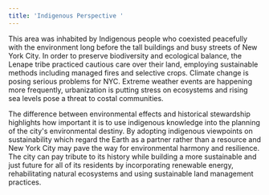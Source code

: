 ```yaml
---
title: 'Indigenous Perspective '
---
```


This area was inhabited by Indigenous people who coexisted peacefully with the environment long before the tall buildings and busy streets of New York City. In order to preserve biodiversity and ecological balance, the Lenape tribe practiced cautious care over their land, employing sustainable methods including managed fires and selective crops. Climate change is posing serious problems for NYC. Extreme weather events are happening more frequently, urbanization is putting stress on ecosystems and rising sea levels pose a threat to costal communities. 

The difference between environmental effects and historical stewardship highlights how important it is to use indigenous knowledge into the planning of the city's environmental destiny. By adopting indigenous viewpoints on sustainability which regard the Earth as a partner rather than a resource and New York City may pave the way for environmental harmony and resilience. The city can pay tribute to its history while building a more sustainable and just future for all of its residents by incorporating renewable energy, rehabilitating natural ecosystems and using sustainable land management practices.  
